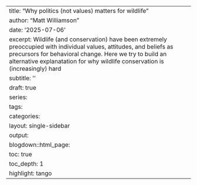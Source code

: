 ---
title: "Why politics (not values) matters for wildlife"
author: "Matt Williamson"
date: '2025-07-06'
excerpt: Wildlife (and conservation) have been extremely preoccupied with individual values, attitudes, and beliefs as precursors for behavioral change. Here we try to build an alternative explanatation for why wildlife conservation is (increasingly) hard
subtitle: ''
draft: true
series: 
tags: 
categories: 
layout: single-sidebar
output:
  blogdown::html_page:
    toc: true
    toc_depth: 1
    highlight: tango
---